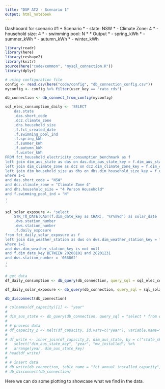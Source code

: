 ```yaml
---
title: "DSP AT2 - Scenario 1"
output: html_notebook
---
```


Dashboard for scenario #1
 * Scenario
 * - state: NSW
 * - Climate Zone: 4
 * - household size: 4
 * - swimming pool: N
 * 
 * Output
 * - spring_kWh
 * - summer_kWh
 * - autumn_kWh
 * - winter_kWh

```r
library(readr)
library(here)
library(reshape2)
library(knitr)
source(here("code/common", "mysql_connection.R"))
library(dplyr)

# using configuration file
config <- read.csv(here("code/config", "db_connection_config.csv"))
myconfig <- config %>% filter(user_key == "rato_rds")

db_connection <- db_connect_from_config(myconfig)

sql_elec_consumption_daily <- 'SELECT
	das.state
	,das.short_code 
	,dcz.climate_zone 
	,dhs.household_size 
	,f.fct_created_date
	,f.swimming_pool_ind
	,f.spring_kWh 
	,f.summer_kWh 
	,f.autumn_kWh 
	,f.winter_kWh 
FROM fct_household_electricity_consumption_benchmark as f
left join dim_aus_state as das on das.dim_aus_state_key = f.dim_aus_state_key
left join dim_climate_zone as dcz on dcz.dim_climate_zone_key = f.dim_climate_zone_key
left join dim_household_size as dhs on dhs.dim_household_size_key = f.dim_household_size_key 
where 1=1
and das.short_code = "NSW" 
and dcz.climate_zone = "Climate Zone 4"
and dhs.household_size = "4 Person Household"
and f.swimming_pool_ind = "N"
;
'

sql_solar_exposure <- "select
	STR_TO_DATE(CAST(f.dim_date_key as CHAR), '%Y%m%d') as solar_date
	,dws.station_number 
	,dws.station_number 
	,f.daily_exposure 
from fct_daily_solar_exposure as f
left join dim_weather_station as dws on dws.dim_weather_station_key = f.dim_weather_station_key 
where 1=1
and dws.dim_weather_station_key is not null
and f.dim_date_key BETWEEN 20200101 and 20201231
and dws.station_number = '066062'
;
"

# get data
df_daily_consumption <- db_query(db_connection, query_sql = sql_elec_consumption_daily)

df_daily_solar_exposure <- db_query(db_connection, query_sql = sql_solar_exposure)

db_disconnect(db_connection)

# colnames(df_capacity)[1] <- "year"
# 
# dim_aus_state <- db_query(db_connection, query_sql = "select * from dim_aus_state;")
# 
# # process data
# df_capacity_2 <- melt(df_capacity, id.vars=c("year"), variable.name="state_short_code", value.name="mw_installed")
# 
# df_write <- inner_join(df_capacity_2, dim_aus_state, by = c("state_short_code" = "short_code")) %>%
#   select("dim_aus_state_key", "year", "mw_installed") %>%
#   arrange(year, dim_aus_state_key)
# head(df_write)
# 
# # insert data
# db_write(db_connection, table_name = "fct_annual_installed_capacity", dataset = df_write)
# db_disconnect(db_connection)


```

Here we can do some plotting to showcase what we find in the data.
